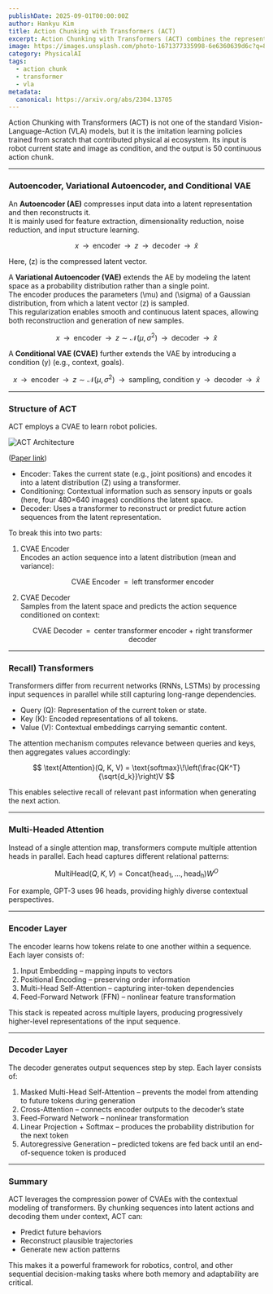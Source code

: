 ```yaml
---
publishDate: 2025-09-01T00:00:00Z
author: Hankyu Kim
title: Action Chunking with Transformers (ACT)
excerpt: Action Chunking with Transformers (ACT) combines the representational strength of autoencoders with the contextual modeling of transformers, producing compact latent variables that generate coherent action sequences.
image: https://images.unsplash.com/photo-1671377335998-6e6360639d6c?q=80&w=1742&auto=format&fit=crop&ixlib=rb-4.1.0
category: PhysicalAI
tags:
  - action chunk
  - transformer
  - vla
metadata:
  canonical: https://arxiv.org/abs/2304.13705
---
```


Action Chunking with Transformers (ACT) is not one of the standard Vision-Language-Action (VLA) models, but it is the imitation learning policies trained from scratch that contributed physical ai ecosystem. Its input is robot current state and image as condition, and the output is 50 continuous action chunk. 

---

### Autoencoder, Variational Autoencoder, and Conditional VAE

An **Autoencoder (AE)** compresses input data into a latent representation and then reconstructs it.  
It is mainly used for feature extraction, dimensionality reduction, noise reduction, and input structure learning.

$$
x \;\;\longrightarrow\;\; \text{encoder} \;\;\longrightarrow\;\; z \;\;\longrightarrow\;\; \text{decoder} \;\;\longrightarrow\;\; \hat{x}
$$

Here, \(z\) is the compressed latent vector.

A **Variational Autoencoder (VAE)** extends the AE by modeling the latent space as a probability distribution rather than a single point.  
The encoder produces the parameters \(\mu\) and \(\sigma\) of a Gaussian distribution, from which a latent vector \(z\) is sampled.  
This regularization enables smooth and continuous latent spaces, allowing both reconstruction and generation of new samples.

$$
x \;\;\longrightarrow\;\; \text{encoder} \;\;\longrightarrow\;\; 
z \sim \mathcal{N}(\mu, \sigma^2) 
\;\;\longrightarrow\;\; \text{decoder} \;\;\longrightarrow\;\; \hat{x}
$$

A **Conditional VAE (CVAE)** further extends the VAE by introducing a condition \(y\) (e.g., context, goals).  

$$
x \;\;\longrightarrow\;\; \text{encoder} \;\;\longrightarrow\;\; 
z \sim \mathcal{N}(\mu, \sigma^2) 
\;\;\longrightarrow\;\; \text{sampling, condition y} \;\;\longrightarrow\;\; \text{decoder} \;\;\longrightarrow\;\; \hat{x}
$$

---

### Structure of ACT

ACT employs a CVAE to learn robot policies.  

![ACT Architecture](~/assets/images/act.png)

([Paper link](https://arxiv.org/abs/2304.13705))

- Encoder: Takes the current state (e.g., joint positions) and encodes it into a latent distribution \(Z\) using a transformer.  
- Conditioning: Contextual information such as sensory inputs or goals (here, four 480×640 images) conditions the latent space.  
- Decoder: Uses a transformer to reconstruct or predict future action sequences from the latent representation.

To break this into two parts:

1. CVAE Encoder  
   Encodes an action sequence into a latent distribution (mean and variance):  

   $$
   \text{CVAE Encoder} \;\;=\;\; \text{left transformer encoder}
   $$

2. CVAE Decoder  
   Samples from the latent space and predicts the action sequence conditioned on context:  

   $$
   \text{CVAE Decoder} \;\;=\;\; \text{center transformer encoder + right transformer decoder}
   $$

---

### Recall) Transformers

Transformers differ from recurrent networks (RNNs, LSTMs) by processing input sequences in parallel while still capturing long-range dependencies.  

- Query (Q): Representation of the current token or state.  
- Key (K): Encoded representations of all tokens.  
- Value (V): Contextual embeddings carrying semantic content.  

The attention mechanism computes relevance between queries and keys, then aggregates values accordingly:

$$
\text{Attention}(Q, K, V) = \text{softmax}\!\left(\frac{QK^T}{\sqrt{d_k}}\right)V
$$

This enables selective recall of relevant past information when generating the next action.

---

### Multi-Headed Attention

Instead of a single attention map, transformers compute multiple attention heads in parallel. Each head captures different relational patterns:

$$
\text{MultiHead}(Q,K,V) = \text{Concat}(\text{head}_1, \dots, \text{head}_h)W^O
$$

For example, GPT-3 uses 96 heads, providing highly diverse contextual perspectives.

---

### Encoder Layer

The encoder learns how tokens relate to one another within a sequence. Each layer consists of:

1. Input Embedding – mapping inputs to vectors  
2. Positional Encoding – preserving order information  
3. Multi-Head Self-Attention – capturing inter-token dependencies  
4. Feed-Forward Network (FFN) – nonlinear feature transformation  

This stack is repeated across multiple layers, producing progressively higher-level representations of the input sequence.

---

### Decoder Layer

The decoder generates output sequences step by step. Each layer consists of:

1. Masked Multi-Head Self-Attention – prevents the model from attending to future tokens during generation  
2. Cross-Attention – connects encoder outputs to the decoder’s state  
3. Feed-Forward Network – nonlinear transformation  
4. Linear Projection + Softmax – produces the probability distribution for the next token  
5. Autoregressive Generation – predicted tokens are fed back until an end-of-sequence token is produced  

---

### Summary

ACT leverages the compression power of CVAEs with the contextual modeling of transformers. By chunking sequences into latent actions and decoding them under context, ACT can:  

- Predict future behaviors  
- Reconstruct plausible trajectories  
- Generate new action patterns  

This makes it a powerful framework for robotics, control, and other sequential decision-making tasks where both memory and adaptability are critical.  
